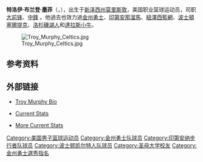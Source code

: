 {{noteTA|G1=NBA}}
{{infobox NBA Player
| image =Troy Murphy (Crop).jpg
| name = 特洛伊·墨菲<br />Troy Murphy
| nickname = 
| position = [[大前锋|大前锋]] / [[中鋒|中鋒]]
| height_ft = 6 | height_in = 11
| weight_lb  = 245
| league = [[NBA|NBA]]
| team = 
| number = 
| nationality = {{USA}}
| birth_date = {{birth date and age|1980|5|2}}
| birth_place = {{USA}}[[新泽西州|新泽西州]][[摩里斯縣_(新澤西州)|摩里斯縣]]
| highschool = Delbarton高中
| college = [[圣母大学|圣母大学]] 
| draft_round = 1
| draft_pick  = 14
| draft_year = 2001
| draft_team = [[金州勇士|金州勇士]]
| career_start = 2001年
| career_end = 
| former_teams = 金州勇士 (2001-2007)<br />印第安那溜马(2007-2010)<br />紐澤西籃網（2011）<br />波士顿凯尔特人(2011)<br />洛杉磯湖人(2011-2012)<br />達拉斯小牛(2012)
| awards = 
}}
'''特洛伊·布兰登·墨菲'''（{{lang-en|'''Troy Brandon Murphy'''}}，{{bd|1980年|5月2日}}），出生于[[新泽西州|新泽西州]][[摩里斯縣_(新澤西州)|莫里斯敦]]，美国职业篮球运动员，司职[[大前锋|大前锋]]、[[中鋒|中鋒]]<!--，現效力於-->。他過去也效力過[[金州勇士|金州勇士]]、[[印第安那溜馬|印第安那溜馬]]、[[紐澤西籃網|紐澤西籃網]]、[[波士頓塞爾提克|波士頓塞爾提克]]、[[洛杉磯湖人|洛杉磯湖人]]和[[達拉斯小牛|達拉斯小牛]]。

[[File:Troy_Murphy_Celtics.jpg|thumb]]
==参考资料==
{{Reflist}}

== 外部链接 ==
* {{en}}[http://www.nba.com/playerfile/troy_murphy/ Troy Murphy Bio] {{Wayback|url=http://www.nba.com/playerfile/troy_murphy/ |date=20080727021301 }}
* {{en}}[http://www.basketball-reference.com/players/m/murphtr01.html Current Stats] {{Wayback|url=http://www.basketball-reference.com/players/m/murphtr01.html |date=20210314171808 }}
* {{en}}[https://web.archive.org/web/20071007091500/http://databasebasketball.com/players/playerpage.htm?ilkid=MURPHTR01 More Current Stats]

{{大东联盟年度最佳男子篮球运动员}}
{{2001 NBA Draft}}

{{Authority control}}
{{DEFAULTSORT:Murphy, Troy Brandon}}
[[Category:美国男子篮球运动员|Category:美国男子篮球运动员]]
[[Category:金州勇士队球员|Category:金州勇士队球员]]
[[Category:印第安纳步行者队球员|Category:印第安纳步行者队球员]]
[[Category:波士顿凯尔特人队球员|Category:波士顿凯尔特人队球员]]
[[Category:圣母大学校友|Category:圣母大学校友]]
[[Category:金州勇士選秀指名|Category:金州勇士選秀指名]]